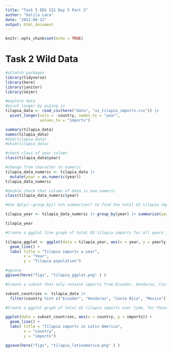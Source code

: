 ```yaml
---
title: "Task 5 EDS 221 Day 5 Part 2"
author: "Dalila Lara"
date: "2022-08-12"
output: html_document
---
```


```r
knitr::opts_chunk$set(echo = TRUE)
```

# Task 2 Wild Data 


```r
#attatch packages
library(tidyverse)
library(here)
library(janitor)
library(skimr)
```

```r
#explore data
#pivot longer by piping in
tilapia_data <- read_csv(here("data", "us_tilapia_imports.csv")) |>
  pivot_longer(cols = -country, names_to = "year",
               values_to = "imports") 

summary(tilapia_data)
names(tilapia_data)
#dim(tilapia_data)
#skim(tilapia_data)
```

```r
#check class of year column 
class(tilapia_data$year)

#change from character to numeric
tilapia_data_numeric <- tilapia_data |>
  mutate(year = as.numeric(year))
tilapia_data_numeric

#double check that column of data is now numeric
class(tilapia_data_numeric$year)
```

```r
#Use dplyr::group_by() %>% summarize() to find the total US tilapia imports by year, store as yearly_tilapia_tot

tilapia_year <- tilapia_data_numeric |> group_by(year) |> summarize(yearly_tilapia_tot = sum(imports, na.rm = TRUE))

tilapia_year
```

```r
#Create a ggplot line graph of total US tilapia imports for all years in yearly_tilapia_tot. Update axis labels (include units as necessary), then export your graph as a .png to figs.

tilapia_ggplot <- ggplot(data = tilapia_year, aes(x = year, y = yearly_tilapia_tot)) +
  geom_line() +
  labs( title = "Tilapia imports a year",
        x = "Year",
        y = "Tilapia population")
```

```r
#ggsave
ggsave(here("figs", "tilapia_ggplot.png" ) )
```


```r
#Create a subset that only retains imports from Ecuador, Honduras, Costa Rica, and Mexico (you decide what to name this)

subset_countries <- tilapia_data |>
  filter(country %in% c("Ecuador", "Hondoras", "Costa Rica", "Mexico"))

```

```r
#Create a ggplot graph of total US tilapia imports over time, for those four countries in the subset you created above, separated by country. Update axis labels, add a title, customize your color scheme, update the theme. Export a .jpg of your graph to figs.

ggplot(data = subset_countries, aes(x = country, y = imports)) +
  geom_line() +
  labs( title = "Tilapia imports in Latin America",
        x = "country",
        y = "imports")

ggsave(here("figs", "tilapia_latinamerica.png" ) )

```

